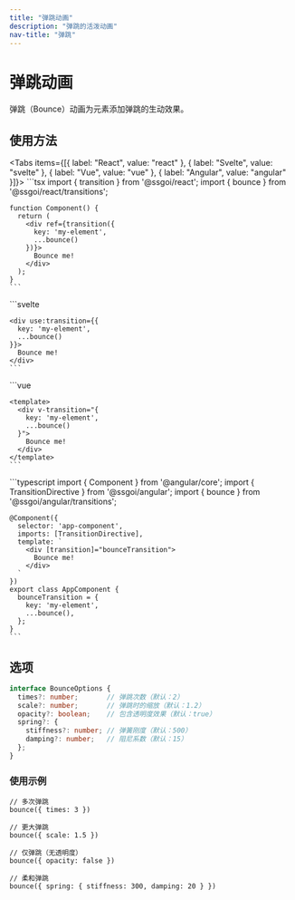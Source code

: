 ```yaml
---
title: "弹跳动画"
description: "弹跳的活泼动画"
nav-title: "弹跳"
---
```


# 弹跳动画

弹跳（Bounce）动画为元素添加弹跳的生动效果。

<TransitionDemo type="bounce" />

## 使用方法

<Tabs items={[{ label: "React", value: "react" }, { label: "Svelte", value: "svelte" }, { label: "Vue", value: "vue" }, { label: "Angular", value: "angular" }]}>
  <TabPanel value="react">
    ```tsx
    import { transition } from '@ssgoi/react';
    import { bounce } from '@ssgoi/react/transitions';

    function Component() {
      return (
        <div ref={transition({
          key: 'my-element',
          ...bounce()
        })}>
          Bounce me!
        </div>
      );
    }
    ```
  </TabPanel>
  <TabPanel value="svelte">
    ```svelte
    <script>
      import { transition } from '@ssgoi/svelte';
      import { bounce } from '@ssgoi/svelte/transitions';
    </script>

    <div use:transition={{
      key: 'my-element',
      ...bounce()
    }}>
      Bounce me!
    </div>
    ```
  </TabPanel>
  <TabPanel value="vue">
    ```vue
    <script setup>
    import { bounce } from '@ssgoi/vue/transitions';
    </script>

    <template>
      <div v-transition="{
        key: 'my-element',
        ...bounce()
      }">
        Bounce me!
      </div>
    </template>
    ```
  </TabPanel>
  <TabPanel value="angular">
    ```typescript
    import { Component } from '@angular/core';
    import { TransitionDirective } from '@ssgoi/angular';
    import { bounce } from '@ssgoi/angular/transitions';

    @Component({
      selector: 'app-component',
      imports: [TransitionDirective],
      template: `
        <div [transition]="bounceTransition">
          Bounce me!
        </div>
      `
    })
    export class AppComponent {
      bounceTransition = {
        key: 'my-element',
        ...bounce(),
      };
    }
    ```
  </TabPanel>
</Tabs>

## 选项

```typescript
interface BounceOptions {
  times?: number;       // 弹跳次数（默认：2）
  scale?: number;       // 弹跳时的缩放（默认：1.2）
  opacity?: boolean;    // 包含透明度效果（默认：true）
  spring?: {
    stiffness?: number; // 弹簧刚度（默认：500）
    damping?: number;   // 阻尼系数（默认：15）
  };
}
```

### 使用示例

```tsx
// 多次弹跳
bounce({ times: 3 })

// 更大弹跳
bounce({ scale: 1.5 })

// 仅弹跳（无透明度）
bounce({ opacity: false })

// 柔和弹跳
bounce({ spring: { stiffness: 300, damping: 20 } })
```